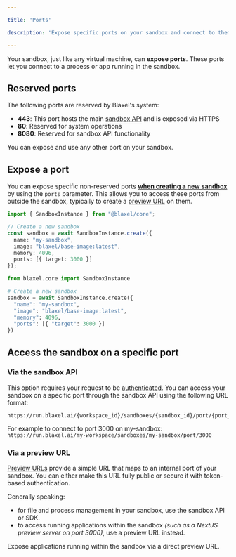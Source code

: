 ```yaml
---

title: 'Ports'

description: 'Expose specific ports on your sandbox and connect to them.'

---
```


Your sandbox, just like any virtual machine, can **expose ports**. These ports let you connect to a process or app running in the sandbox. 

## Reserved ports

The following ports are reserved by Blaxel's system:

- **443**: This port hosts the main [sandbox API](https://docs.blaxel.ai/api-reference/filesystem/get-file-or-directory-information) and is exposed via HTTPS
- **80**: Reserved for system operations
- **8080**: Reserved for sandbox API functionality

You can expose and use any other port on your sandbox.

## Expose a port

You can expose specific non-reserved ports [**when creating a new sandbox**](Overview) by using the `ports` parameter. This allows you to access these ports from outside the sandbox, typically to create a [preview URL](Preview-url) on them.

<CodeGroup>

```typescript TypeScript {8}
import { SandboxInstance } from "@blaxel/core";

// Create a new sandbox
const sandbox = await SandboxInstance.create({
  name: "my-sandbox",
  image: "blaxel/base-image:latest",
  memory: 4096,
  ports: [{ target: 3000 }]
});
```

```python Python {8}
from blaxel.core import SandboxInstance

# Create a new sandbox
sandbox = await SandboxInstance.create({
  "name": "my-sandbox",
  "image": "blaxel/base-image:latest",
  "memory": 4096,
  "ports": [{ "target": 3000 }]
})
```

</CodeGroup>

## Access the sandbox on a specific port

### Via the sandbox API

This option requires your request to be [authenticated](../Security/Access-tokens). You can access your sandbox on a specific port through the sandbox API using the following URL format:

```
https://run.blaxel.ai/{workspace_id}/sandboxes/{sandbox_id}/port/{port_number}
```

For example to connect to port 3000 on my-sandbox: `https://run.blaxel.ai/my-workspace/sandboxes/my-sandbox/port/3000`

### Via a preview URL

[Preview URLs](Preview-url) provide a simple URL that maps to an internal port of your sandbox. You can either make this URL fully public or secure it with token-based authentication.

Generally speaking:

- for file and process management in your sandbox, use the sandbox API or SDK.
- to access running applications within the sandbox *(such as a NextJS preview server on port 3000)*, use a preview URL instead.

<Card title="Create preview URLs" icon="eye" href="/Sandboxes/Preview-url">
Expose applications running within the sandbox via a direct preview URL.
</Card>